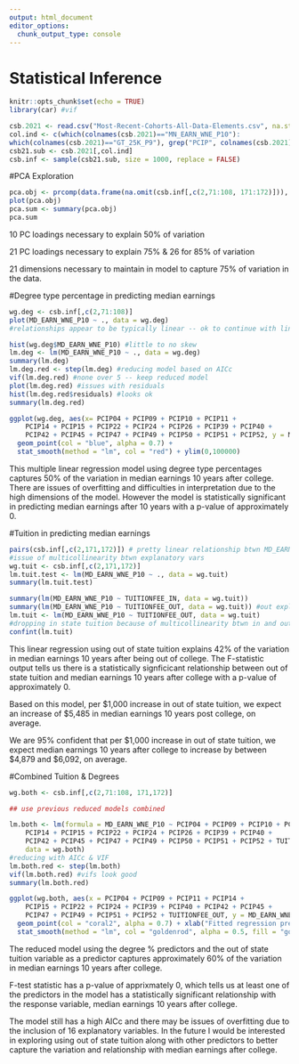 ```yaml
---
output: html_document
editor_options: 
  chunk_output_type: console
---
```


# Statistical Inference

```r
knitr::opts_chunk$set(echo = TRUE)
library(car) #vif
```

```r
csb.2021 <- read.csv("Most-Recent-Cohorts-All-Data-Elements.csv", na.strings = c("PrivacySuppressed", "NULL"))
col.ind <- c(which(colnames(csb.2021)=="MN_EARN_WNE_P10"):
which(colnames(csb.2021)=="GT_25K_P9"), grep("PCIP", colnames(csb.2021)), which(colnames(csb.2021)=="NPT4_PUB"):which(colnames(csb.2021)=="TUITIONFEE_PROG"))
csb21.sub <- csb.2021[,col.ind]
csb.inf <- sample(csb21.sub, size = 1000, replace = FALSE)
```

#PCA Exploration

```r
pca.obj <- prcomp(data.frame(na.omit(csb.inf[,c(2,71:108, 171:172)])), scale.=TRUE)
plot(pca.obj)
pca.sum <- summary(pca.obj)
pca.sum
```

10 PC loadings necessary to explain 50% of variation

21 PC loadings necessary to explain 75% & 26 for 85% of variation

21 dimensions necessary to maintain in model to capture 75% of variation in the data.


#Degree type percentage in predicting median earnings

```r
wg.deg <- csb.inf[,c(2,71:108)]
plot(MD_EARN_WNE_P10 ~ ., data = wg.deg)
#relationships appear to be typically linear -- ok to continue with linear regression

hist(wg.deg$MD_EARN_WNE_P10) #little to no skew
lm.deg <- lm(MD_EARN_WNE_P10 ~ ., data = wg.deg)
summary(lm.deg)
lm.deg.red <- step(lm.deg) #reducing model based on AICc
vif(lm.deg.red) #none over 5 -- keep reduced model
plot(lm.deg.red) #issues with residuals
hist(lm.deg.red$residuals) #looks ok
summary(lm.deg.red)

ggplot(wg.deg, aes(x= PCIP04 + PCIP09 + PCIP10 + PCIP11 + 
    PCIP14 + PCIP15 + PCIP22 + PCIP24 + PCIP26 + PCIP39 + PCIP40 + 
    PCIP42 + PCIP45 + PCIP47 + PCIP49 + PCIP50 + PCIP51 + PCIP52, y = MD_EARN_WNE_P10)) + 
  geom_point(col = "blue", alpha = 0.7) +
  stat_smooth(method = "lm", col = "red") + ylim(0,100000)


```

This multiple linear regression model using degree type percentages captures 50% of the variation in median earnings 10 years after college. There are issues of overfitting and difficulties in interpretation due to the high dimensions of the model. However the model is statistically significant in predicting median earnings after 10 years with a p-value of approximately 0.



#Tuition in predicting median earnings

```r
pairs(csb.inf[,c(2,171,172)]) # pretty linear relationship btwn MD_EARN and tuition vars
#issue of multicollinearity btwn explanatory vars
wg.tuit <- csb.inf[,c(2,171,172)]
lm.tuit.test <- lm(MD_EARN_WNE_P10 ~ ., data = wg.tuit)
summary(lm.tuit.test)

summary(lm(MD_EARN_WNE_P10 ~ TUITIONFEE_IN, data = wg.tuit))
summary(lm(MD_EARN_WNE_P10 ~ TUITIONFEE_OUT, data = wg.tuit)) #out explains greater amount of variation in response than in state
lm.tuit <- lm(MD_EARN_WNE_P10 ~ TUITIONFEE_OUT, data = wg.tuit)
#dropping in state tuition because of multicollinearity btwn in and out of state tuition
confint(lm.tuit)
```

This linear regression using out of state tuition explains 42% of the variation in median earnings 10 years after being out of college. The F-statistic output tells us there is a statistically signficicant relationship between out of state tuition and median earnings 10 years after college with a p-value of approximately 0.

Based on this model, per \$1,000 increase in out of state tuition, we expect an increase of \$5,485 in median earnings 10 years post college, on average.

We are 95% confident that per \$1,000 increase in out of state tuition, we expect median earnings 10 years after college to increase by between \$4,879 and \$6,092, on average.

#Combined Tuition & Degrees

```r
wg.both <- csb.inf[,c(2,71:108, 171,172)]

## use previous reduced models combined

lm.both <- lm(formula = MD_EARN_WNE_P10 ~ PCIP04 + PCIP09 + PCIP10 + PCIP11 + 
    PCIP14 + PCIP15 + PCIP22 + PCIP24 + PCIP26 + PCIP39 + PCIP40 + 
    PCIP42 + PCIP45 + PCIP47 + PCIP49 + PCIP50 + PCIP51 + PCIP52 + TUITIONFEE_OUT, 
    data = wg.both)
#reducing with AICc & VIF
lm.both.red <- step(lm.both)
vif(lm.both.red) #vifs look good
summary(lm.both.red)

ggplot(wg.both, aes(x = PCIP04 + PCIP09 + PCIP11 + PCIP14 + 
    PCIP15 + PCIP22 + PCIP24 + PCIP39 + PCIP40 + PCIP42 + PCIP45 + 
    PCIP47 + PCIP49 + PCIP51 + PCIP52 + TUITIONFEE_OUT, y = MD_EARN_WNE_P10)) + 
  geom_point(col = "coral2", alpha = 0.7) + xlab("Fitted regression predictors") + ylab("Median earnings 10 years after college") +
  stat_smooth(method = "lm", col = "goldenrod", alpha = 0.5, fill = "gold") + ylim(0,100000) + theme_light()

```

The reduced model using the degree % predictors and the out of state tuition variable as a predictor captures approximately 60% of the variation in median earnings 10 years after college. 

F-test statistic has a p-value of apprixmately 0, which tells us at least one of the predictors in the model has a statistically significant relationship with the response variable, median earnings 10 years after college.

The model still has a high AICc and there may be issues of overfitting due to the inclusion of 16 explanatory variables. In the future I would be interested in exploring using out of state tuition along with other predictors to better capture the variation and relationship with median earnings after college.
